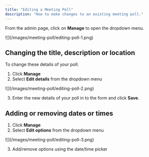 ```yaml
---
title: "Editing a Meeting Poll"
description: "How to make changes to an existing meeting poll."
---
```


From the admin page, click on **Manage** to open the dropdown menu.

<Frame caption="Admin controls">
  ![](/images/meeting-poll/editing-poll-1.png)
</Frame>

## Changing the title, description or location

To change these details of your poll:

1. Click **Manage**
2. Select **Edit details** from the dropdown menu

<Frame>![](/images/meeting-poll/editing-poll-2.png)</Frame>

3.  Enter the new details of your poll in to the form and click **Save**.

## Adding or removing dates or times

1.  Click **Manage**
2.  Select **Edit options** from the dropdown menu

<Frame caption="Date or time picker">
  ![](/images/meeting-poll/editing-poll-3.png)
</Frame>

3.  Add/remove options using the date/time picker

